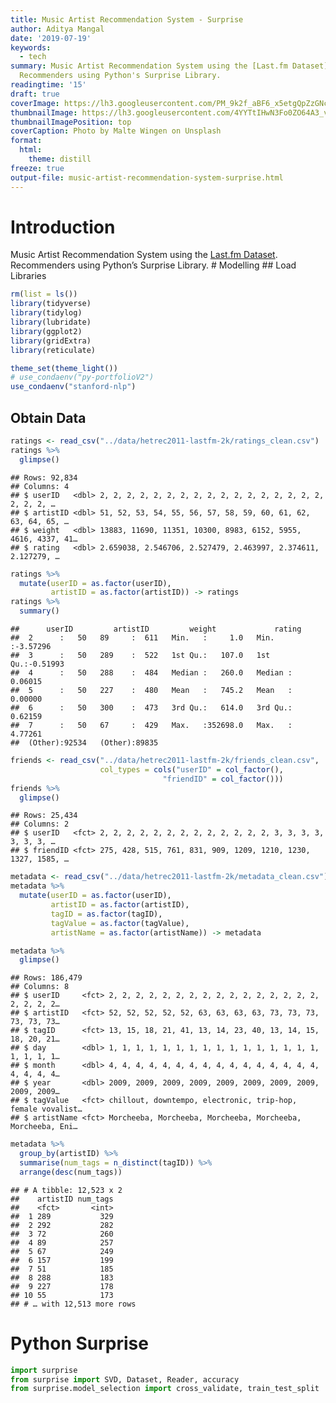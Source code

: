 ```yaml
---
title: Music Artist Recommendation System - Surprise
author: Aditya Mangal
date: '2019-07-19'
keywords:
  - tech
summary: Music Artist Recommendation System using the [Last.fm Dataset](https://grouplens.org/datasets/hetrec-2011/).
  Recommenders using Python's Surprise Library.
readingtime: '15'
draft: true
coverImage: https://lh3.googleusercontent.com/PM_9k2f_aBF6_x5etgQpZzGNcQ6s8YgPVuFiVXqwcKZU3pmy9xsxvZcpb-NFZA7g9xFr38jJSwtiB_AMApLB7YHvK-imvjD31zSAGmRHB5Wk7h593uyZ48OD6suGUhG5B8Mi_hwqw-DLauTIaLSctW5JK9X4-rw2m0WOVf8kQRxG7GggWvyuD8gg0Dyy-AtER3AdMn2jG7upYXYs63MT940AHq826hq36vz2_c99_gUrFGDnnjsN4YnlpDFTYwzyjvglGJjtWzrGYnEZbLNvG9ifYxtzELvXhTtTYKwVAufOi-88g1OtLrddcBgN_izobnCesRnANY4abdcSNs5rkb9_BpYMJGA6_yPAkd1Bte7yDFeMzQ0myZW5MhW9tx5ZXyX5c59nqRpVwRbrrfkQxg2HxhZPjRNeirCe7oWsvcqJnp3rXIIkv74EaD2Hm37A55A1Orj8TXWyfPAA3Ixo-HOiU-uLt2EWQKCWRX6kia8457VlE_OHmnfIBdD7smvL5OVvZv0BNoTmnamiLJL7WvyZftfanwUQmfjiaXyvgBnk3RbROuBsFh6Ep4sVIza18RV_Ftc2EGIlxYH2wxUndUTvGMrnjC-hfIK_sEgCbvQup6-SSYe0iC7w5BvT5IXvmg2eFd99fiRxlVTqr1qfSWpp6AxmcbIEjQHRVaBvqeVn05XcCFO22ZYoFienq6JhyXu5X6TmoI1HA_PXPsDY4iCXfg=w2602-h1734-no
thumbnailImage: https://lh3.googleusercontent.com/4YYTtIHwN3Fo0ZO64A3_vTJd9sPnN-Gt4aC6Ae6D-4Ll3pUIkPy6L_0kzA_b1snFGWvOqlijjnB7q9VhkGsytIHtZquOl9iGZcNizV46_o4p7xUl_wvFT8wW4LAAf6TzkHD_lklURhCujLczN6VZgwtfLmPJgV4AARu-jv3uDAm2lOL1wJLx1fizS_D6Ta7L3dQTUBM5hS6zu5xNrXNTQC1oTNnFhoYSsKkoVmtiZQB-CblkHxWdWk1C7iT80u8GfWpGv91EszIErFxR7_reyzc5ATE3PYcXo_IND77hu8HfVShEDo6zLTknQwZ4sf8QvPcIRWAnd3skB0bXliz-ktFhrxzwJvmf92cmUgGCEVCh6bCF35ABoi5kZv3DXXwFDGVQp_LHzx1bbLRj1o22EeJKCry03tJx8gMB9mP2XBhpnMW9rA0UhneMXweqqUwh7R2JFJhI8C8MmgwMiatV_cxQeZhYvKOFqd9ALGuo9mhdCCdYhXfiYP-DthpwTS427F6LutIap8Ky_yUqy66Anm6x4xOG4pSrKSYMoIF-V9Hbg02clR7DrZrPatY0iNvsiFboP7pw-njBqv_lXMXS_9ca33IiuJ1ZcrHJeA8wLzjh_R9uuoWJjRp8XIoGNEapyLbLLITc9bYChyNiP9bPNldpD2tqMXNC6mY2i2_oe_NsRCoZvr1C_ZVgYCHTH6ufc-e2PcKVHsEYdF2uOKw4F95-VQ=w750-h500-no
thumbnailImagePosition: top
coverCaption: Photo by Malte Wingen on Unsplash
format:
  html:
    theme: distill
freeze: true
output-file: music-artist-recommendation-system-surprise.html
---
```


# Introduction
Music Artist Recommendation System using the [Last.fm Dataset](https://grouplens.org/datasets/hetrec-2011/). Recommenders using Python’s Surprise Library.
# Modelling
## Load Libraries
```r
rm(list = ls())
library(tidyverse)
library(tidylog)
library(lubridate)
library(ggplot2)
library(gridExtra)
library(reticulate)

theme_set(theme_light())
# use_condaenv("py-portfolioV2")
use_condaenv("stanford-nlp")
```
## Obtain Data
```r
ratings <- read_csv("../data/hetrec2011-lastfm-2k/ratings_clean.csv")
ratings %>%
  glimpse()
```
```
## Rows: 92,834
## Columns: 4
## $ userID   <dbl> 2, 2, 2, 2, 2, 2, 2, 2, 2, 2, 2, 2, 2, 2, 2, 2, 2, 2, 2, 2, …
## $ artistID <dbl> 51, 52, 53, 54, 55, 56, 57, 58, 59, 60, 61, 62, 63, 64, 65, …
## $ weight   <dbl> 13883, 11690, 11351, 10300, 8983, 6152, 5955, 4616, 4337, 41…
## $ rating   <dbl> 2.659038, 2.546706, 2.527479, 2.463997, 2.374611, 2.127279, …
```
```r
ratings %>%
  mutate(userID = as.factor(userID),
         artistID = as.factor(artistID)) -> ratings
ratings %>%
  summary()
```
```
##      userID         artistID         weight             rating
##  2      :   50   89     :  611   Min.   :     1.0   Min.   :-3.57296
##  3      :   50   289    :  522   1st Qu.:   107.0   1st Qu.:-0.51993
##  4      :   50   288    :  484   Median :   260.0   Median : 0.06015
##  5      :   50   227    :  480   Mean   :   745.2   Mean   : 0.00000
##  6      :   50   300    :  473   3rd Qu.:   614.0   3rd Qu.: 0.62159
##  7      :   50   67     :  429   Max.   :352698.0   Max.   : 4.77261
##  (Other):92534   (Other):89835
```
```r
friends <- read_csv("../data/hetrec2011-lastfm-2k/friends_clean.csv",
                    col_types = cols("userID" = col_factor(),
                                  "friendID" = col_factor()))
friends %>%
  glimpse()
```
```
## Rows: 25,434
## Columns: 2
## $ userID   <fct> 2, 2, 2, 2, 2, 2, 2, 2, 2, 2, 2, 2, 2, 3, 3, 3, 3, 3, 3, 3, …
## $ friendID <fct> 275, 428, 515, 761, 831, 909, 1209, 1210, 1230, 1327, 1585, …
```
```r
metadata <- read_csv("../data/hetrec2011-lastfm-2k/metadata_clean.csv")
metadata %>%
  mutate(userID = as.factor(userID),
         artistID = as.factor(artistID),
         tagID = as.factor(tagID),
         tagValue = as.factor(tagValue),
         artistName = as.factor(artistName)) -> metadata
```
```r
metadata %>%
  glimpse()
```
```
## Rows: 186,479
## Columns: 8
## $ userID     <fct> 2, 2, 2, 2, 2, 2, 2, 2, 2, 2, 2, 2, 2, 2, 2, 2, 2, 2, 2, 2…
## $ artistID   <fct> 52, 52, 52, 52, 52, 63, 63, 63, 63, 73, 73, 73, 73, 73, 73…
## $ tagID      <fct> 13, 15, 18, 21, 41, 13, 14, 23, 40, 13, 14, 15, 18, 20, 21…
## $ day        <dbl> 1, 1, 1, 1, 1, 1, 1, 1, 1, 1, 1, 1, 1, 1, 1, 1, 1, 1, 1, 1…
## $ month      <dbl> 4, 4, 4, 4, 4, 4, 4, 4, 4, 4, 4, 4, 4, 4, 4, 4, 4, 4, 4, 4…
## $ year       <dbl> 2009, 2009, 2009, 2009, 2009, 2009, 2009, 2009, 2009, 2009…
## $ tagValue   <fct> chillout, downtempo, electronic, trip-hop, female vovalist…
## $ artistName <fct> Morcheeba, Morcheeba, Morcheeba, Morcheeba, Morcheeba, Eni…
```
```r
metadata %>%
  group_by(artistID) %>%
  summarise(num_tags = n_distinct(tagID)) %>%
  arrange(desc(num_tags))
```
```
## # A tibble: 12,523 x 2
##    artistID num_tags
##    <fct>       <int>
##  1 289           329
##  2 292           282
##  3 72            260
##  4 89            257
##  5 67            249
##  6 157           199
##  7 51            185
##  8 288           183
##  9 227           178
## 10 55            173
## # … with 12,513 more rows
```
# Python Surprise
```python
import surprise
from surprise import SVD, Dataset, Reader, accuracy
from surprise.model_selection import cross_validate, train_test_split
```
